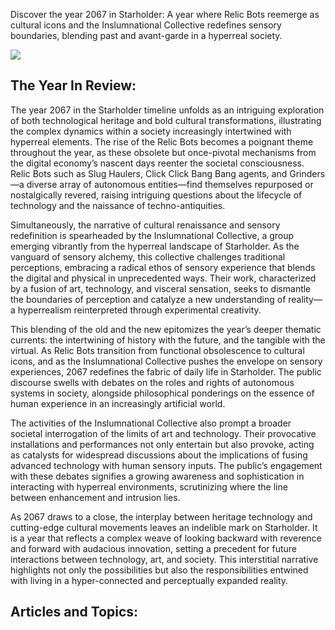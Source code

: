 Discover the year 2067 in Starholder: A year where Relic Bots reemerge as cultural icons and the Inslumnational Collective redefines sensory boundaries, blending past and avant-garde in a hyperreal society.

![](Animal_owl.png)

## The Year In Review:

The year 2067 in the Starholder timeline unfolds as an intriguing exploration of both technological heritage and bold cultural transformations, illustrating the complex dynamics within a society increasingly intertwined with hyperreal elements. The rise of the Relic Bots becomes a poignant theme throughout the year, as these obsolete but once-pivotal mechanisms from the digital economy’s nascent days reenter the societal consciousness. Relic Bots such as Slug Haulers, Click Click Bang Bang agents, and Grinders—a diverse array of autonomous entities—find themselves repurposed or nostalgically revered, raising intriguing questions about the lifecycle of technology and the naissance of techno-antiquities.

Simultaneously, the narrative of cultural renaissance and sensory redefinition is spearheaded by the Inslumnational Collective, a group emerging vibrantly from the hyperreal landscape of Starholder. As the vanguard of sensory alchemy, this collective challenges traditional perceptions, embracing a radical ethos of sensory experience that blends the digital and physical in unprecedented ways. Their work, characterized by a fusion of art, technology, and visceral sensation, seeks to dismantle the boundaries of perception and catalyze a new understanding of reality—a hyperrealism reinterpreted through experimental creativity.

This blending of the old and the new epitomizes the year’s deeper thematic currents: the intertwining of history with the future, and the tangible with the virtual. As Relic Bots transition from functional obsolescence to cultural icons, and as the Inslumnational Collective pushes the envelope on sensory experiences, 2067 redefines the fabric of daily life in Starholder. The public discourse swells with debates on the roles and rights of autonomous systems in society, alongside philosophical ponderings on the essence of human experience in an increasingly artificial world.

The activities of the Inslumnational Collective also prompt a broader societal interrogation of the limits of art and technology. Their provocative installations and performances not only entertain but also provoke, acting as catalysts for widespread discussions about the implications of fusing advanced technology with human sensory inputs. The public’s engagement with these debates signifies a growing awareness and sophistication in interacting with hyperreal environments, scrutinizing where the line between enhancement and intrusion lies.

As 2067 draws to a close, the interplay between heritage technology and cutting-edge cultural movements leaves an indelible mark on Starholder. It is a year that reflects a complex weave of looking backward with reverence and forward with audacious innovation, setting a precedent for future interactions between technology, art, and society. This interstitial narrative highlights not only the possibilities but also the responsibilities entwined with living in a hyper-connected and perceptually expanded reality.

## Articles and Topics:
